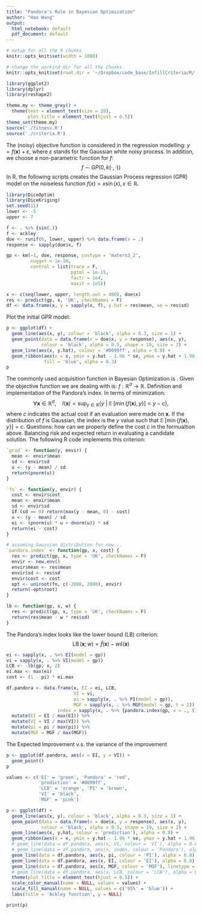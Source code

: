 ```yaml
---
title: "Pandora's Rule in Bayesian Optimization"
author: "Hao Wang"
output:
  html_notebook: default
  pdf_document: default
---
```


```r
# setup for all the R chunks
knitr::opts_knit$set(width = 1000)

# change the workind dir for all the chunks
knitr::opts_knit$set(root.dir = '~/Dropbox/code_base/InfillCriteria/R/') 
```
```r
library(ggplot2)
library(dplyr)
library(reshape2)

theme.my <- theme_grey() +
  theme(text = element_text(size = 20),
        plot.title = element_text(hjust = 0.5))
theme_set(theme.my)
source('./fitness.R')
source('./criteria.R')
```

The (noisy) objective function is considered in the regression modelling: $y=f(\mathbf{x}) + \varepsilon$, where $\varepsilon$ stands for the Gaussian white noisy process. In addition, we choose a non-parametric function for $f$:
$$f \sim GP(0, k(\cdot, \cdot))$$
In R, the following scripts creates the Gaussian Process regression (GPR) model on the noiseless function $f(x) = x\sin(x), x\in\mathbb{R}$.
```r
library(DiceOptim)
library(DiceKriging)
set.seed(11)
lower <- -5
upper <- 7

f <- . %>% {sin(.)}
f <- ackley
doe <- runif(6, lower, upper) %>% data.frame(x = .)
response <- sapply(doe$x, f)

gp <- km(~1, doe, response, covtype = 'matern3_2',
         nugget = 1e-10,
         control = list(trace = F,
                        pgtol = 1e-15, 
                        factr = 1e4,
                        maxit = 1e5))

x <- c(seq(lower, upper, length.out = 400), doe$x)
res <- predict(gp, x, 'UK', checkNames = F) 
df <- data.frame(x, y = sapply(x, f), y.hat = res$mean, se = res$sd)
```
Plot the initial GPR model:
```r
p <- ggplot(df) + 
  geom_line(aes(x, y), colour = 'black', alpha = 0.3, size = 1) + 
  geom_point(data = data.frame(x = doe$x, y = response), aes(x, y), 
             colour = 'black', alpha = 0.5, shape = 19, size = 2) + 
  geom_line(aes(x, y.hat), colour = '#0099ff', alpha = 0.8) + 
  geom_ribbon(aes(x = x, ymin = y.hat - 1.96 * se, ymax = y.hat + 1.96 * se),
              fill = 'blue', alpha = 0.3)
p
```
The commonly used acquisition function in Bayesian Optimization is \emph{Expected Improvment}.
Given the objective function we are dealing with is: $f:\mathbb{R}^d \rightarrow \mathbb{R}$. Definition and implementation of the Pandora's index. In terms of minimization:
$$\forall \mathbf{x}\in\mathbb{R}^d, \quad I(\mathbf{x}) = \sup_{y \in\mathbb{R}}\left\{y \;\vert\; \mathop{\mathbb{E}}[\min\{f(\mathbf{x}),y\}] < y -c \right\},$$
where $c$ indicates the actual cost if an evaluation were made on $\mathbf{x}$. If the distribution of $f$ is Gaussian, the index is the $y$ value such that $\mathop{\mathbb{E}}[\min\{f(\mathbf{x}),y\}] = c$. 
Questions: how can we properly define the cost $c$ in the formualtion above. Balancing risk and expected return in evaluating a candidate solution. 
The following R code implements this criterion:
```r
`grad` <- function(y, envir) {
  mean <- envir$mean
  sd <- envir$sd
  u <- (y - mean) / sd
  return(pnorm(u))
}

`fn` <- function(y, envir) {
  cost <- envir$cost
  mean <- envir$mean
  sd <- envir$sd
  if (sd == 0) return(max(y - mean, 0) - cost)
  u <- (y - mean) / sd
  ei <- (pnorm(u) * u + dnorm(u)) * sd
  return(ei - cost)
}

# assuming Gaussian distribution for now...
`pandora.index` <- function(gp, x, cost) {
  res <- predict(gp, x, type = 'UK', checkNames = F)
  envir <- new.env()
  envir$mean <- res$mean
  envir$sd <- res$sd
  envir$cost <- cost
  opt <- uniroot(fn, c(-2000, 2000), envir)
  return(-opt$root)
}

lb <- function(gp, x, w) {
  res <- predict(gp, x, type = 'UK', checkNames = F)
  return(res$mean - w * res$sd)
}
```
The Pandora's index looks like the lower bound (LB) criterion:
$$\operatorname{LB}(\mathbf{x};w) = \hat{f}(\mathbf{x}) - w\hat{s}(\mathbf{x})$$
```r
ei <- sapply(x, . %>% EI(model = gp))
vi = sapply(x, . %>% VI(model = gp))
LCB <- -lb(gp, x, 2)
ei.max <- max(ei)
cost <- (1 - pi) * ei.max

df.pandora <- data.frame(x, EI = ei, LCB,
                         VI = vi,
                         pi = sapply(x, . %>% PI(model = gp)),
                         MGF = sapply(x, . %>% MGF(model = gp, t = 2)),
                   index = sapply(x, . %>% {pandora.index(gp, x = ., (1 - PI(., mode = gp)) * ei.max)})) %>%
  mutate(EI = EI / max(EI)) %>%
  mutate(VI = VI / max(VI)) %>%
  mutate(pi = pi / max(pi)) %>%
  mutate(MGF = MGF / max(MGF))
```
The Expected Improvement v.s. the variance of the improvement
```r
p <- ggplot(df.pandora, aes(x = EI, y = VI)) + 
  geom_point()
p
```

```r
values <- c('EI' = 'green', 'Pandora' = 'red', 
            'prediction' = '#0099ff', 
            'LCB' = 'orange', 'PI' = 'brown',
            'VI' = 'black',
            'MGF' = 'pink')

p <- ggplot(df) + 
  geom_line(aes(x, y), colour = 'black', alpha = 0.3, size = 1) + 
  geom_point(data = data.frame(x = doe$x, y = response), aes(x, y), 
             colour = 'black', alpha = 0.5, shape = 19, size = 2) + 
  geom_line(aes(x, y.hat, colour = 'prediction'), alpha = 0.8) + 
  geom_ribbon(aes(x = x, ymin = y.hat - 1.96 * se, ymax = y.hat + 1.96 * se, fill = '95%'), alpha = 0.3) +
  # geom_line(data = df.pandora, aes(x, VI, colour = 'VI'), alpha = 0.8) +
  # geom_line(data = df.pandora, aes(x, index, colour = 'Pandora'), alpha = 0.8) +
  geom_line(data = df.pandora, aes(x, pi, colour = 'PI'), alpha = 0.8) +
  geom_line(data = df.pandora, aes(x, EI, colour = 'EI'), alpha = 0.8) +
  geom_line(data = df.pandora, aes(x, MGF, colour = 'MGF'), linetype = "dashed") +
  # geom_line(data = df.pandora, aes(x, LCB, colour = 'LCB'), alpha = 0.8) +
  theme(plot.title = element_text(hjust = 0.5)) + 
  scale_color_manual(name = NULL, values = values) + 
  scale_fill_manual(name = NULL, values = c('95%' = 'blue')) + 
  labs(title = 'Ackley function', y = NULL)

print(p)
```
